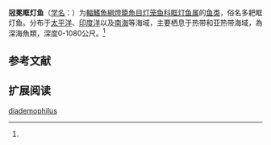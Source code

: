 {{Speciesbox
| name = 冠冕眶灯鱼
| status = NE
| status_system = IUCN3.1
| image = 
| genus = Diaphus
| species = diademophilus
| authority = Nafpaktitis, 1978<ref name='id5555'>{{cite web| url =http://www.bioinfo.cn/db05/BjdwSpecies.php?action=view&id=5555| title =冠冕眶灯鱼| work =中国动物物种编目数据库| publisher =中国科学院微生物研究所| author =中国科学院动物研究所| accessdate =2009-04-11| deadurl =yes| archiveurl =https://web.archive.org/web/20160305070359/http://www.bioinfo.cn/db05/BjdwSpecies.php?action=view&id=5555| archivedate =2016-03-05}}</ref>
| synonyms = 
}}

'''冠冕眶灯鱼'''（[[学名|学名]]：{{lang|la|''Diaphus diademophilus''}}）为[[輻鰭魚綱|輻鰭魚綱]][[燈籠魚目|燈籠魚目]][[灯笼鱼科|灯笼鱼科]][[眶灯鱼属|眶灯鱼属]]的[[鱼类|鱼类]]，俗名多耙眶灯鱼。分布于[[太平洋|太平洋]]、[[印度洋|印度洋]]以及[[南海|南海]]等海域，主要栖息于热带和亚热带海域，為深海魚類，深度0-1080公尺。<ref name='id5555'/>

== 参考文献 ==
{{reflist}}

== 扩展阅读 ==
{{refbegin}}
{{wikispecies-inline|Diaphus diademophilus|冠冕眶灯鱼}}
{{refend}}
{{Taxonbar|from=Q1974926}}

[[Category:眶灯鱼属|diademophilus]]


{{灯笼鱼目小作品}}